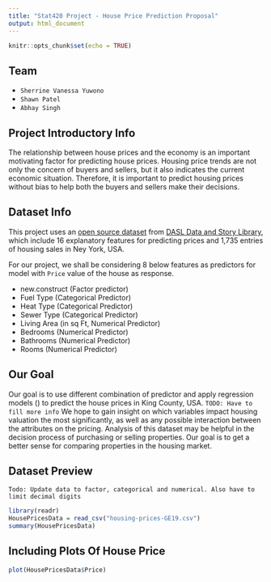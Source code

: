 ```yaml
---
title: "Stat420 Project - House Price Prediction Proposal"
output: html_document
---
```


```r
knitr::opts_chunk$set(echo = TRUE)
```

## Team
- `Sherrine Vanessa Yuwono`
- `Shawn Patel`
- `Abhay Singh`

## Project Introductory Info

The relationship between house prices and the economy is an important motivating factor for predicting house prices. Housing price trends are not only the concern of buyers and sellers, but it also indicates the current economic situation. 
Therefore, it is important to predict housing prices without bias to help both the buyers and sellers make their decisions. 

## Dataset Info

This project uses an [open source dataset](https://dasl.datadescription.com/datafile/housing-prices-ge19/?_sfm_methods=Multiple+Regression&_sfm_cases=1104+59943) from [DASL Data and Story Library](http://lib.stat.cmu.edu/DASL/), which include 16 explanatory features for predicting prices and 1,735 entries of housing sales in Ney York, USA. 

For our project, we shall be considering 8 below features as predictors for model with `Price` value of the house as response.

- new.construct  (Factor predictor)
- Fuel Type (Categorical Predictor)
- Heat Type (Categorical Predictor)
- Sewer Type (Categorical Predictor)
- Living Area (in sq Ft, Numerical Predictor)
- Bedrooms (Numerical Predictor)
- Bathrooms (Numerical Predictor)
- Rooms (Numerical Predictor)

## Our Goal 
Our goal is to use different combination of predictor and apply regression models () to predict the house prices in King County, USA. 
`TODO: Have to fill more info`
We hope to gain insight on which variables impact housing valuation the most significantly, as well as any possible interaction between the attributes on the pricing. Analysis of this dataset may be helpful in the decision process of purchasing or selling properties. Our goal is to get a better sense for comparing properties in the housing market.

## Dataset Preview
`Todo: Update data to factor, categorical and numerical. Also have to limit decimal digits`
```r
library(readr)
HousePricesData = read_csv("housing-prices-GE19.csv")
summary(HousePricesData)
```

## Including Plots Of House Price

```r
plot(HousePricesData$Price)
```
